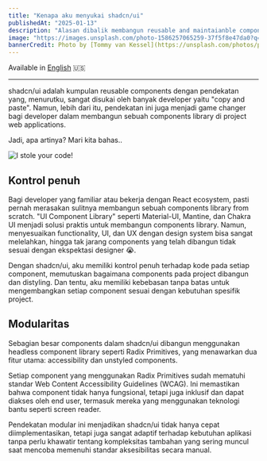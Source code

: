 ```yaml
---
title: "Kenapa aku menyukai shadcn/ui"
publishedAt: "2025-01-13"
description: "Alasan dibalik membangun reusable and maintaianble components menggunakan shadcn/ui"
image: "https://images.unsplash.com/photo-1586257065259-37f5f8e47da0?q=80&w=1587&auto=format&fit=crop&ixlib=rb-4.0.3&ixid=M3wxMjA3fDB8MHxwaG90by1wYWdlfHx8fGVufDB8fHx8fA%3D%3D"
bannerCredit: Photo by [Tommy van Kessel](https://unsplash.com/photos/person-holding-lighted-ball-with-light-so1X-6iinsA)
---
```


Available in [English](/blog/why-i-love-shadcn-ui) 🇺🇸

---

shadcn/ui adalah kumpulan reusable components dengan pendekatan yang, menurutku, sangat disukai oleh banyak developer yaitu "copy and paste". Namun, lebih dari itu, pendekatan ini juga menjadi game changer bagi developer dalam membangun sebuah components library di project web applications.

Jadi, apa artinya? Mari kita bahas..

![I stole your code!](/images/meme/stole-code.jpeg)

## Kontrol penuh

Bagi developer yang familiar atau bekerja dengan React ecosystem, pasti pernah merasakan sulitnya membangun sebuah components library from scratch. "UI Component Library" seperti Material-UI, Mantine, dan Chakra UI menjadi solusi praktis untuk membangun components library. Namun, menyesuaikan functionality, UI, dan UX dengan design system bisa sangat melelahkan, hingga tak jarang components yang telah dibangun tidak sesuai dengan ekspektasi designer 😭.

Dengan shadcn/ui, aku memiliki kontrol penuh terhadap kode pada setiap component, memutuskan bagaimana components pada project dibangun dan distyling. Dan tentu, aku memiliki kebebasan tanpa batas untuk mengembangkan setiap component sesuai dengan kebutuhan spesifik project.

## Modularitas

Sebagian besar components dalam shadcn/ui dibangun menggunakan headless component library seperti Radix Primitives, yang menawarkan dua fitur utama: accessibility dan unstyled components.

Setiap component yang menggunakan Radix Primitives sudah mematuhi standar Web Content Accessibility Guidelines (WCAG). Ini memastikan bahwa component tidak hanya fungsional, tetapi juga inklusif dan dapat diakses oleh end user, termasuk mereka yang menggunakan teknologi bantu seperti screen reader.

Pendekatan modular ini menjadikan shadcn/ui tidak hanya cepat diimplementasikan, tetapi juga sangat adaptif terhadap kebutuhan aplikasi tanpa perlu khawatir tentang kompleksitas tambahan yang sering muncul saat mencoba memenuhi standar aksesibilitas secara manual.
